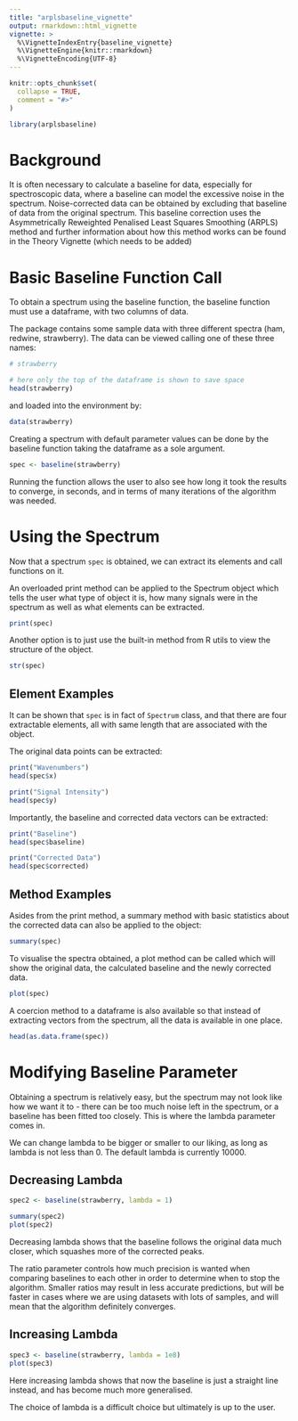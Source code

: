 ```yaml
---
title: "arplsbaseline_vignette"
output: rmarkdown::html_vignette
vignette: >
  %\VignetteIndexEntry{baseline_vignette}
  %\VignetteEngine{knitr::rmarkdown}
  %\VignetteEncoding{UTF-8}
---
```


```r
knitr::opts_chunk$set(
  collapse = TRUE,
  comment = "#>"
)
```

```r
library(arplsbaseline)
```

# Background

It is often necessary to calculate a baseline for data, especially for spectroscopic data, where a baseline can model the excessive noise in the spectrum. Noise-corrected data can be obtained by excluding that baseline of data from the original spectrum. This baseline correction uses the Asymmetrically Reweighted Penalised Least Squares Smoothing (ARPLS) method and further information about how this method works can be found in the Theory Vignette (which needs to be added)

# Basic Baseline Function Call

To obtain a spectrum using the baseline function, the baseline function must use a dataframe, with two columns of data.

The package contains some sample data with three different spectra (ham, redwine, strawberry). The data can be viewed calling one of these three names:

```r
# strawberry

# here only the top of the dataframe is shown to save space
head(strawberry)
```

and loaded into the environment by:

```r
data(strawberry)
```

Creating a spectrum with default parameter values can be done by the baseline function taking the dataframe as a sole argument.

```r
spec <- baseline(strawberry)
```

Running the function allows the user to also see how long it took the results to converge, in seconds, and in terms of many iterations of the algorithm was needed.

# Using the Spectrum

Now that a spectrum `spec` is obtained, we can extract its elements and call functions on it.

An overloaded print method can be applied to the Spectrum object which tells the user what type of object it is, how many signals were in the spectrum as well as what elements can be extracted.

```r
print(spec)
```

Another option is to just use the built-in method from R utils to view the structure of the object.

```r
str(spec)
```

## Element Examples

It can be shown that `spec` is in fact of `Spectrum` class, and that there are four extractable elements, all with same length that are associated with the object.

The original data points can be extracted:

```r
print("Wavenumbers")
head(spec$x)

print("Signal Intensity")
head(spec$y)
```

Importantly, the baseline and corrected data vectors can be extracted:

```r
print("Baseline")
head(spec$baseline)

print("Corrected Data")
head(spec$corrected)
```

## Method Examples

Asides from the print method, a summary method with basic statistics about the corrected data can also be applied to the object:

```r
summary(spec)
```

To visualise the spectra obtained, a plot method can be called which will show the original data, the calculated baseline and the newly corrected data.

```r
plot(spec)
```

A coercion method to a dataframe is also available so that instead of extracting vectors from the spectrum, all the data is available in one place.

```r
head(as.data.frame(spec))
```

# Modifying Baseline Parameter

Obtaining a spectrum is relatively easy, but the spectrum may not look like how we want it to - there can be too much noise left in the spectrum, or a baseline has been fitted too closely. This is where the lambda parameter comes in.

We can change lambda to be bigger or smaller to our liking, as long as lambda is not less than 0. The default lambda is currently 10000.

## Decreasing Lambda

```r
spec2 <- baseline(strawberry, lambda = 1) 
```

```r
summary(spec2)
plot(spec2)
```

Decreasing lambda shows that the baseline follows the original data much closer, which squashes more of the corrected peaks.

The ratio parameter controls how much precision is wanted when comparing baselines to each other in order to determine when to stop the algorithm. Smaller ratios may result in less accurate predictions, but will be faster in cases where we are using datasets with lots of samples, and will mean that the algorithm definitely converges.

## Increasing Lambda

```r
spec3 <- baseline(strawberry, lambda = 1e8) 
plot(spec3)

```

Here increasing lambda shows that now the baseline is just a straight line instead, and has become much more generalised.

The choice of lambda is a difficult choice but ultimately is up to the user.
